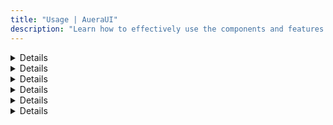 ```yaml
---
title: "Usage | AueraUI"
description: "Learn how to effectively use the components and features of AueraUI to build your UI with ease."
---
```


<DetailCard description="Learn how to effectively use the components and features of AueraUI to build your UI with ease." />

<Details id="basic-usage" className="mb-2">
 <HeaderLabel id="basic-usage">Basic Usage</HeaderLabel>
<p className="text">
  After <TabLink to="/docs/getting-started/quick-start#installation" label="installation" />, 
  you can import any AueraUI component and start playing around. For example, 
  try changing the variant on the <TabLink to="/docs/components/button" label="Button" />
</p>
 <Tabs variant='solid' className='mt-2'>
 <TabHandle value="preview">Preview</TabHandle>
 <TabHandle value="code">Code</TabHandle>
 <TabPanel>
<Card fullWidth>
  <Stack fullWidth><Button>Hello world</Button></Stack>
</Card>
 </TabPanel>
 <TabPanel>
  <CodeBlock fileName='App.tsx' lg='tsx' code={`import { Button } from 'auera-ui';

  return <Button>Hello world</Button>;
}`} />
 </TabPanel>
 </Tabs>
</Details>

<Details id="globals">
  <HeaderLabel id="globals">Globals</HeaderLabel>
  <p className="text">Since AueraUI is built to function globally, you can control the look and behavior of your app using the <CodeTag>Provider</CodeTag> and hooks.</p>
</Details>

<Details id="flavour">
  <HeaderLabel id="flavour" as='h3'>Flavour</HeaderLabel>
  <p className="text">AueraUI components are available in a variety of design flavors, offering high-quality looks and functionality.</p>
<p className="text">
  To change the default flavor, pass the <CodeTag>flavour</CodeTag> prop to the Provider, or to a specific component.
</p>
  <Tabs variant='solid' className='mt-2'>
 <TabHandle value="preview">Preview</TabHandle>
 <TabHandle value="code">Code</TabHandle>
 <TabPanel>
<Card fullWidth>
  <Stack fullWidth wrap align='horizontal'>
   <Button>Corporate</Button>
   <Button flavour='frost'>Frost</Button>
   <Button flavour='neumorphic'>Neumorphic</Button>
  </Stack>
</Card>
 </TabPanel>
 <TabPanel>
  <CodeBlock fileName='App.tsx' lg='tsx' code={`import { Button, Stack } from 'auera-ui';

   return (
     <Stack fullWidth wrap align='horizontal'>
       <Button>Corporate</Button>
       <Button flavour="frost">Frost</Button>
       <Button flavour="neumorphic">Neumorphic</Button>
     </Stack>
   );
}
`} />
 </TabPanel>
 </Tabs>
</Details>

<Details id='theme'>
 <HeaderLabel id="theme" as='h3'>Theme</HeaderLabel>
 <p className="text">AueraUI allows you to customize the look and feel of your application with its flexible theming system. 
 The <CodeTag>ThemeProvider</CodeTag> component enables global theme management, allowing you to apply consistent styling across your app.</p>
</Details>

<Details id="default-theme">
 <HeaderLabel id="default-theme" as='h3'>Default Theme</HeaderLabel>
<p className="text">By default, AueraUI detects the user's system theme and applies the appropriate theme. This provides a seamless experience for users,
 as the UI will automatically align with their system settings.</p>
</Details>

<Details id="toggle-theme">
 <HeaderLabel id="toggle-theme" as='h3'>ToggleTheme</HeaderLabel>
<p className="text">
AueraUI provides a toggle function that allows you to manually switch between the user's system theme and AueraUI's theme set.
 The toggle function has two main options:
 </p>

 <ul className="text font-inter list-disc pl-3 gap-4 flex flex-col">
    <li>
        <CodeTag>toggleTheme.system</CodeTag>: Switches to the user's system theme based on the user's operating system settings.
    </li>
    <li>
        <CodeTag>toggleTheme.main</CodeTag>: Switches to AueraUI's predefined theme set, 
    </li>
  </ul>
  <p className='text'>
  This toggleTheme functionality is useful when you want to give users the ability to manually switch between system preferences and the app's theme.
  </p>
  <h4 className="text-primary font-inter font-semibold">
  Example Usage:
  </h4>
  <CodeBlock fileName='App.tsx' lg='tsx' code={`import { useTheme, Button } from 'auera-ui';

  const { toggleTheme } = useTheme();

  return (
    <div>
      <Button onClick={() => toggleTheme.system()}>Use System Theme</Button>
      <Button onClick={() => toggleTheme.main()}>Use AueraUI Theme</Button>
    </div>
  );
}`} />
</Details>
